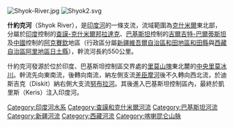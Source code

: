 [[File:Shyok-River.jpg|thumb]]
[[File:Shyok2.svg|thumb]]

'''什約克河'''（Shyok River），是[[印度河|印度河]]的一條支流，流域範圍為[[克什米爾|克什米爾]]東北部，分屬於[[印度|印度]]控制的[[查謨-克什米爾邦|查謨-克什米爾邦]][[拉達克|拉達克]]、[[巴基斯坦|巴基斯坦]]控制的[[吉爾吉特-巴爾蒂斯坦|吉爾吉特-巴爾蒂斯坦]]及[[中國|中國]]控制的[[阿克賽欽|阿克賽欽]]地區（行政區分屬[[新疆維吾爾自治區|新疆維吾爾自治區]][[和田地區|和田地區]][[和田縣|和田縣]]與[[西藏自治區|西藏自治區]][[阿里地區|阿里地區]][[日土縣|日土縣]]），幹流河長約550公里。

什約克河發源於位於印度、巴基斯坦控制區交界處的[[里莫I峰|里莫山塊]]東北麓的[[中央里莫冰川|中央里莫冰川]]。幹流先向東南流，後轉向南流，納左側支流[[羌臣摩河|羌臣摩河]]後不久轉向西北流，於迪斯吉克（Diskit）納右側大支流[[努布拉河|努布拉河]]。其後進入巴基斯坦控制區內，最終於凱里斯（Keris）注入印度河。

[[Category:印度河水系|Category:印度河水系]]
[[Category:查謨和克什米爾河流|Category:查謨和克什米爾河流]]
[[Category:巴基斯坦河流|Category:巴基斯坦河流]]
[[Category:新疆河流|Category:新疆河流]]
[[Category:西藏河流|Category:西藏河流]]
[[Category:喀喇昆仑山脉|Category:喀喇昆仑山脉]]